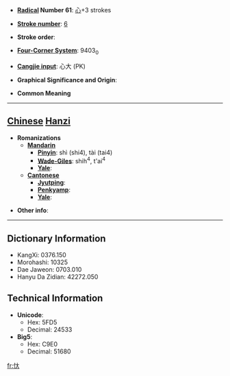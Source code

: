 * '''[[Wiktionary:Chinese radical index| Radical]] Number 61''': [[Wiktionary:Chinese radical index 心|心]]+3 strokes

* '''[[Wiktionary:Chinese total strokes index|Stroke number]]''': [[Wiktionary:Chinese total strokes index 6|6]]

* '''Stroke order''': 

* '''[[Wiktionary:Chinese four corner index|Four-Corner System]]''': 9403<sub>0</sub>

* '''[[Wiktionary:Chinese Cangjie index|Cangjie input]]''': 心大 (PK)

* '''Graphical Significance and Origin''': 

* '''Common Meaning'''

----

== [[Chinese]] [[Hanzi]] ==

* '''Romanizations'''
** '''[[Mandarin]]'''
*** '''[[Pinyin]]''': shì (shi4), tài (tai4)
*** '''[[Wade-Giles]]''': shih<sup>4</sup>, t'ai<sup>4</sup>
*** '''[[Yale]]''': 
** '''[[Cantonese]]'''
*** '''[[Jyutping]]''':
*** '''[[Penkyamp]]''': 
*** '''[[Yale]]''': 

* '''Other info''': 

----

== Dictionary Information ==

* KangXi: 0376.150
* Morohashi: 10325
* Dae Jaweon: 0703.010
* Hanyu Da Zidian: 42272.050

== Technical Information ==

* '''Unicode''':
** Hex: 5FD5
** Decimal: 24533
* '''Big5''':
** Hex: C9E0
** Decimal: 51680

[[fr:忕]]